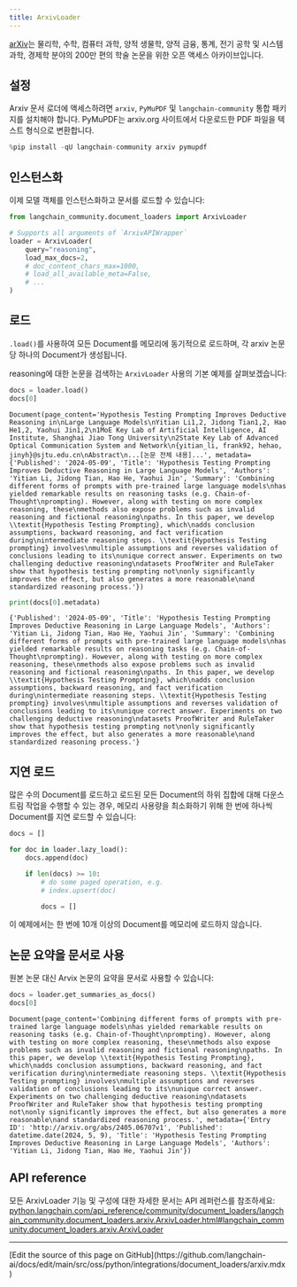```yaml
---
title: ArxivLoader
---
```


[arXiv](https://arxiv.org/)는 물리학, 수학, 컴퓨터 과학, 양적 생물학, 양적 금융, 통계, 전기 공학 및 시스템 과학, 경제학 분야의 200만 편의 학술 논문을 위한 오픈 액세스 아카이브입니다.

## 설정

Arxiv 문서 로더에 액세스하려면 `arxiv`, `PyMuPDF` 및 `langchain-community` 통합 패키지를 설치해야 합니다. PyMuPDF는 arxiv.org 사이트에서 다운로드한 PDF 파일을 텍스트 형식으로 변환합니다.

```python
%pip install -qU langchain-community arxiv pymupdf
```

## 인스턴스화

이제 모델 객체를 인스턴스화하고 문서를 로드할 수 있습니다:

```python
from langchain_community.document_loaders import ArxivLoader

# Supports all arguments of `ArxivAPIWrapper`
loader = ArxivLoader(
    query="reasoning",
    load_max_docs=2,
    # doc_content_chars_max=1000,
    # load_all_available_meta=False,
    # ...
)
```

## 로드

`.load()`를 사용하여 모든 Document를 메모리에 동기적으로 로드하며, 각 arxiv 논문당 하나의 Document가 생성됩니다.

reasoning에 대한 논문을 검색하는 `ArxivLoader` 사용의 기본 예제를 살펴보겠습니다:

```python
docs = loader.load()
docs[0]
```

```output
Document(page_content='Hypothesis Testing Prompting Improves Deductive Reasoning in\nLarge Language Models\nYitian Li1,2, Jidong Tian1,2, Hao He1,2, Yaohui Jin1,2\n1MoE Key Lab of Artificial Intelligence, AI Institute, Shanghai Jiao Tong University\n2State Key Lab of Advanced Optical Communication System and Network\n{yitian_li, frank92, hehao, jinyh}@sjtu.edu.cn\nAbstract\n...[논문 전체 내용]...', metadata={'Published': '2024-05-09', 'Title': 'Hypothesis Testing Prompting Improves Deductive Reasoning in Large Language Models', 'Authors': 'Yitian Li, Jidong Tian, Hao He, Yaohui Jin', 'Summary': 'Combining different forms of prompts with pre-trained large language models\nhas yielded remarkable results on reasoning tasks (e.g. Chain-of-Thought\nprompting). However, along with testing on more complex reasoning, these\nmethods also expose problems such as invalid reasoning and fictional reasoning\npaths. In this paper, we develop \\textit{Hypothesis Testing Prompting}, which\nadds conclusion assumptions, backward reasoning, and fact verification during\nintermediate reasoning steps. \\textit{Hypothesis Testing prompting} involves\nmultiple assumptions and reverses validation of conclusions leading to its\nunique correct answer. Experiments on two challenging deductive reasoning\ndatasets ProofWriter and RuleTaker show that hypothesis testing prompting not\nonly significantly improves the effect, but also generates a more reasonable\nand standardized reasoning process.'})
```

```python
print(docs[0].metadata)
```

```output
{'Published': '2024-05-09', 'Title': 'Hypothesis Testing Prompting Improves Deductive Reasoning in Large Language Models', 'Authors': 'Yitian Li, Jidong Tian, Hao He, Yaohui Jin', 'Summary': 'Combining different forms of prompts with pre-trained large language models\nhas yielded remarkable results on reasoning tasks (e.g. Chain-of-Thought\nprompting). However, along with testing on more complex reasoning, these\nmethods also expose problems such as invalid reasoning and fictional reasoning\npaths. In this paper, we develop \\textit{Hypothesis Testing Prompting}, which\nadds conclusion assumptions, backward reasoning, and fact verification during\nintermediate reasoning steps. \\textit{Hypothesis Testing prompting} involves\nmultiple assumptions and reverses validation of conclusions leading to its\nunique correct answer. Experiments on two challenging deductive reasoning\ndatasets ProofWriter and RuleTaker show that hypothesis testing prompting not\nonly significantly improves the effect, but also generates a more reasonable\nand standardized reasoning process.'}
```

## 지연 로드

많은 수의 Document를 로드하고 로드된 모든 Document의 하위 집합에 대해 다운스트림 작업을 수행할 수 있는 경우, 메모리 사용량을 최소화하기 위해 한 번에 하나씩 Document를 지연 로드할 수 있습니다:

```python
docs = []

for doc in loader.lazy_load():
    docs.append(doc)

    if len(docs) >= 10:
        # do some paged operation, e.g.
        # index.upsert(doc)

        docs = []
```

이 예제에서는 한 번에 10개 이상의 Document를 메모리에 로드하지 않습니다.

## 논문 요약을 문서로 사용

원본 논문 대신 Arvix 논문의 요약을 문서로 사용할 수 있습니다:

```python
docs = loader.get_summaries_as_docs()
docs[0]
```

```output
Document(page_content='Combining different forms of prompts with pre-trained large language models\nhas yielded remarkable results on reasoning tasks (e.g. Chain-of-Thought\nprompting). However, along with testing on more complex reasoning, these\nmethods also expose problems such as invalid reasoning and fictional reasoning\npaths. In this paper, we develop \\textit{Hypothesis Testing Prompting}, which\nadds conclusion assumptions, backward reasoning, and fact verification during\nintermediate reasoning steps. \\textit{Hypothesis Testing prompting} involves\nmultiple assumptions and reverses validation of conclusions leading to its\nunique correct answer. Experiments on two challenging deductive reasoning\ndatasets ProofWriter and RuleTaker show that hypothesis testing prompting not\nonly significantly improves the effect, but also generates a more reasonable\nand standardized reasoning process.', metadata={'Entry ID': 'http://arxiv.org/abs/2405.06707v1', 'Published': datetime.date(2024, 5, 9), 'Title': 'Hypothesis Testing Prompting Improves Deductive Reasoning in Large Language Models', 'Authors': 'Yitian Li, Jidong Tian, Hao He, Yaohui Jin'})
```

## API reference

모든 ArxivLoader 기능 및 구성에 대한 자세한 문서는 API 레퍼런스를 참조하세요: [python.langchain.com/api_reference/community/document_loaders/langchain_community.document_loaders.arxiv.ArxivLoader.html#langchain_community.document_loaders.arxiv.ArxivLoader](https://python.langchain.com/api_reference/community/document_loaders/langchain_community.document_loaders.arxiv.ArxivLoader.html#langchain_community.document_loaders.arxiv.ArxivLoader)

---

<Callout icon="pen-to-square" iconType="regular">
  [Edit the source of this page on GitHub](https://github.com/langchain-ai/docs/edit/main/src/oss/python/integrations/document_loaders/arxiv.mdx)
</Callout>
